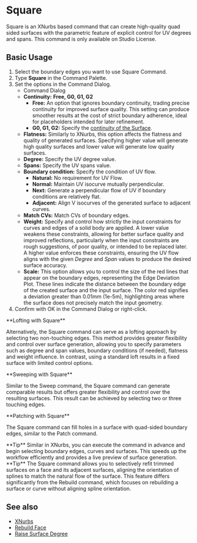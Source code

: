 
# Square 

<Reference shortcut="" command="Square" button="" />

Square is an XNurbs based command that can create high-quality quad sided surfaces with the parametric feature of explicit control for UV degrees and spans. This command is only available on Studio License. 

## Basic Usage

1. Select the boundary edges you want to use Square Command.
2. Type **Square** in the Command Palette.
3. Set the options in the Command Dialog.
   - <Kst>Command Dialog</Kst>
   - **Continuity:** **Free, G0, G1, G2**
      - **Free:** An option that ignores boundary continuity, trading precise continuity for improved surface quality. This setting can produce smoother results at the cost of strict boundary adherence, ideal for placeholders intended for later refinement. 
      - **G0, G1, G2:** Specify the [continuity of the Surface](/cad-essentials/continuity-curve-and-surface).
   - **Flatness:** Similarly to XNurbs, this option affects the flatness and quality of generated surfaces. Specifying higher value will generate high quality surfaces and lower value will generate low quality surfaces. 
   - **Degree:** Specify the UV degree value.
   - **Spans:** Specify the UV spans value.
   - **Boundary condition:** Specify the condition of UV flow.
        - **Natural:** No requirement for UV Flow.
        - **Normal:** Maintain UV isocurve mutually perpendicular.
        - **Next:** Generate a perpendicular flow of UV if boundary conditions are relatively flat.
        - **Adjacent:** Align V isocurves of the generated surface to adjacent curves. 
   - **Match CVs:** Match CVs of boundary edges.
   - **Weight:** Specify and control how strictly the input constraints for curves and edges of a solid body are applied. A lower value weakens these constraints, allowing for better surface quality and improved reflections, particularly when the input constraints are rough suggestions, of poor quality, or intended to be replaced later. A higher value enforces these constraints, ensuring the UV flow aligns with the given *Degree* and *Span* values to produce the desired surface accuracy.
   - **Scale:** This option allows you to control the size of the red lines that appear on the boundary edges, representing the Edge Deviation Plot. These lines indicate the distance between the boundary edge of the created surface and the input surface. The color red signifies a deviation greater than 0.01mm (1e-5m), highlighting areas where the surface does not precisely match the input geometry.
4. Confirm with OK in the Command Dialog or right-click.

<VideoPlayer fileName="square-0"/>

<Callout type="info" emoji="🗒️">
**Lofting with Square**

Alternatively, the Square command can serve as a lofting approach by selecting two non-touching edges. This method provides greater flexibility and control over surface generation, allowing you to specify parameters such as degree and span values, boundary conditions (if needed), flatness and weight influence. In contrast, using a standard loft results in a fixed surface with limited control options.
<VideoPlayer fileName="square-1"/>
</Callout>

<Callout type="info" emoji="🗒️">
**Sweeping with Square**

Similar to the Sweep command, the Square command can generate comparable results but offers greater flexibility and control over the resulting surfaces. This result can be achieved by selecting two or three touching edges.
<VideoPlayer fileName="square-2"/>
</Callout>

<Callout type="info" emoji="🗒️">
**Patching with Square**

The Square command can fill holes in a surface with quad-sided boundary edges, similar to the Patch command.   
<VideoPlayer fileName="square-3"/>
</Callout>

<Callout type="" emoji="💡">
**Tip**
Similar in XNurbs, you can execute the command in advance and begin selecting boundary edges, curves and surfaces. This speeds up the workflow efficiently and provides a live preview of surface generation.
<VideoPlayer fileName="square-4"/> 
</Callout>

<Callout type="" emoji="💡">
**Tip**
The Square command allows you to selectively refit trimmed surfaces on a face and its adjacent surfaces, aligning the orientation of splines to match the natural flow of the surface. This feature differs significantly from the Rebuild command, which focuses on rebuilding a surface or curve without aligning spline orientation. 
<VideoPlayer fileName="square-5"/> 
</Callout>

## See also
- [XNurbs](xnurbs)
- [Rebuild Face](rebuild-face)
- [Raise Surface Degree](raise-surface-degree)